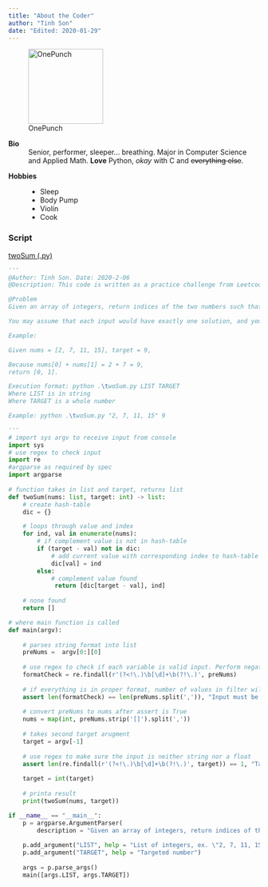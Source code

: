```yaml
---
title: "About the Coder"
author: "Tinh Son"
date: "Edited: 2020-01-29"
---
```


<!-- Image -->
![OnePunch](http://ih1.redbubble.net/image.143081673.4030/flat,800x800,075,t.u2.jpg "One Punch Man Potato Head"){width=150 height=150}


<!-- Bio --> 
**Bio**
:    Senior, performer, sleeper... breathing. 
     Major in Computer Science and Applied Math. 
     **Love** Python, _okay_ with C and ~~everything else~~.
     
<!-- Hobbies -->
**Hobbies**
:   * Sleep
    * Body Pump
    * Violin
    * Cook
        
<!-- Script -->
### Script
[twoSum (.py)](scripts/twoSum.py)
``` python
'''
@Author: Tinh Son. Date: 2020-2-06
@Description: This code is written as a practice challenge from Leetcode.com, with linear run time.

@Problem
Given an array of integers, return indices of the two numbers such that they add up to a specific target.

You may assume that each input would have exactly one solution, and you may not use the same element twice.

Example:

Given nums = [2, 7, 11, 15], target = 9,

Because nums[0] + nums[1] = 2 + 7 = 9,
return [0, 1].

Execution format: python .\twoSum.py LIST TARGET
Where LIST is in string 
Where TARGET is a whole number

Example: python .\twoSum.py "2, 7, 11, 15" 9

'''
# import sys argv to receive input from console
import sys
# use regex to check input
import re 
#argparse as required by spec
import argparse
          
# function takes in list and target, returns list
def twoSum(nums: list, target: int) -> list:
    # create hash-table
    dic = {}

    # loops through value and index
    for ind, val in enumerate(nums):
        # if complement value is not in hash-table
        if (target - val) not in dic:
            # add current value with corresponding index to hash-table
            dic[val] = ind
        else:
            # complement value found
             return [dic[target - val], ind]
            
    # none found
    return []

# where main function is called
def main(argv):
    
    # parses string format into list
    preNums =  argv[0:][0]
    
    # use regex to check if each variable is valid input. Perform negative lookbehind/ahead for a decimal point. 
    formatCheck = re.findall(r'(?<!\.)\b[\d]+\b(?!\.)', preNums)
    
    # if everything is in proper format, number of values in filter will be the same as numher of values in preNums
    assert len(formatCheck) == len(preNums.split(',')), "Input must be all whole numbers and follows proper format"
    
    # convert preNums to nums after assert is True
    nums = map(int, preNums.strip('[]').split(','))
        
    # takes second target arugment
    target = argv[-1]
    
    # use regex to make sure the input is neither string nor a float
    assert len(re.findall(r'(?<!\.)\b[\d]+\b(?!\.)', target)) == 1, "Target only accepts one input, and input needs to be a whole number"
    
    target = int(target)
    
    # printa result
    print(twoSum(nums, target))

if __name__ == "__main__":
    p = argparse.ArgumentParser(
        description = "Given an array of integers, return indices of the two numbers such that they add up to a specific target.")
    
    p.add_argument("LIST", help = "List of integers, ex. \"2, 7, 11, 15\"")
    p.add_argument("TARGET", help = "Targeted number")
    
    args = p.parse_args()
    main([args.LIST, args.TARGET])
    
```
